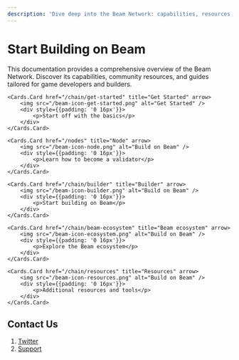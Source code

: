 ```yaml
---
description: 'Dive deep into the Beam Network: capabilities, resources, and detailed guides for game developers and builders. Start building on Beam today.'
---
```


# Start Building on Beam
 
This documentation provides a comprehensive overview of the Beam Network. Discover its capabilities, community resources, and guides tailored for game developers and builders.




<Cards num={5}>

	<Cards.Card href="/chain/get-started" title="Get Started" arrow>
  		<img src="/beam-icon-get-started.png" alt="Get Started" />
  		<div style={{padding: '0 16px'}}>
  			<p>Start off with the basics</p>
  		</div>
	</Cards.Card>

	<Cards.Card href="/nodes" title="Node" arrow>
  		<img src="/beam-icon-node.png" alt="Build on Beam" />
  		<div style={{padding: '0 16px'}}>
  			<p>Learn how to become a validator</p>
  		</div>
	</Cards.Card>

  	<Cards.Card href="/chain/builder" title="Builder" arrow>
  		<img src="/beam-icon-builder.png" alt="Build on Beam" />
  		<div style={{padding: '0 16px'}}>
  			<p>Start building on Beam</p>
  		</div>
	</Cards.Card>

	<Cards.Card href="/chain/beam-ecosystem" title="Beam ecosystem" arrow>
  		<img src="/beam-icon-ecosystem.png" alt="Build on Beam" />
  		<div style={{padding: '0 16px'}}>
  			<p>Explore the Beam ecosystem</p>
  		</div>
	</Cards.Card>

	<Cards.Card href="/chain/resources" title="Resources" arrow>
  		<img src="/beam-icon-resources.png" alt="Build on Beam" />
  		<div style={{padding: '0 16px'}}>
  			<p>Additional resources and tools</p>
  		</div>
	</Cards.Card>

</Cards>


## Contact Us

1. [Twitter](https://twitter.com/BuildOnBeam)
2. [Support](https://support.onbeam.com/hc/en-us)
